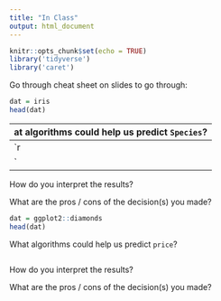 ```yaml
---
title: "In Class"
output: html_document
---
```


```r
knitr::opts_chunk$set(echo = TRUE)
library('tidyverse')
library('caret')
```


Go through cheat sheet on slides to go through:
```r
dat = iris
head(dat)
```

What algorithms could help us predict `Species`?
  - 
```r

```




How do you interpret the results?



What are the pros / cons of the decision(s) you made?



```r
dat = ggplot2::diamonds
head(dat)
```

What algorithms could help us predict `price`?
```r

```




How do you interpret the results?



What are the pros / cons of the decision(s) you made?



```r

```

